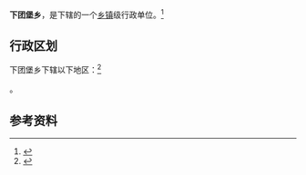 {{中国乡级行政区|14/06/02/200/000}}

'''下团堡乡'''，是{{PRC admin/fullname|14/06/02/200/000|3}}下辖的一个[[乡镇|乡镇]]级行政单位。<ref>{{PRC admin/ref sgc|{{PRC admin/parent|14/06/02/200/000}}}}</ref>

== 行政区划 ==

下团堡乡下辖以下地区：<ref>{{PRC admin/ref sgc|14/06/02/200/000}}</ref>

{{PRC admin/children|14/06/02/200/000}}。

== 参考资料 ==

{{reflist}}

{{行政区划小作品}}
{{PRC admin/navcat|14/06/02/200/000}}